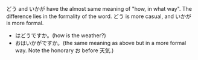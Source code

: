 
どう and いかが have the almost same meaning of "how, in what way". The difference lies in the formality of the word. どう is more casual, and いかが is more formal.

* <Ruby b="天気" t="てんき" />はどうですか。(how is the weather?)
* お<Ruby b="天気" t="てんき" />はいかがですか。(the same meaning as above but in a more formal way. Note the honorary お before 天気.)
